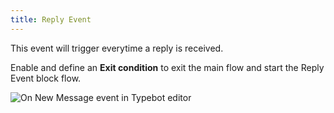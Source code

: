 ```yaml
---
title: Reply Event
---
```


This event will trigger everytime a reply is received. 

Enable and define an **Exit condition** to exit the main flow and start the Reply Event block flow.

<Frame>
	<img src="/images/events/reply-event.avif" alt="On New Message event in Typebot editor" />
</Frame>